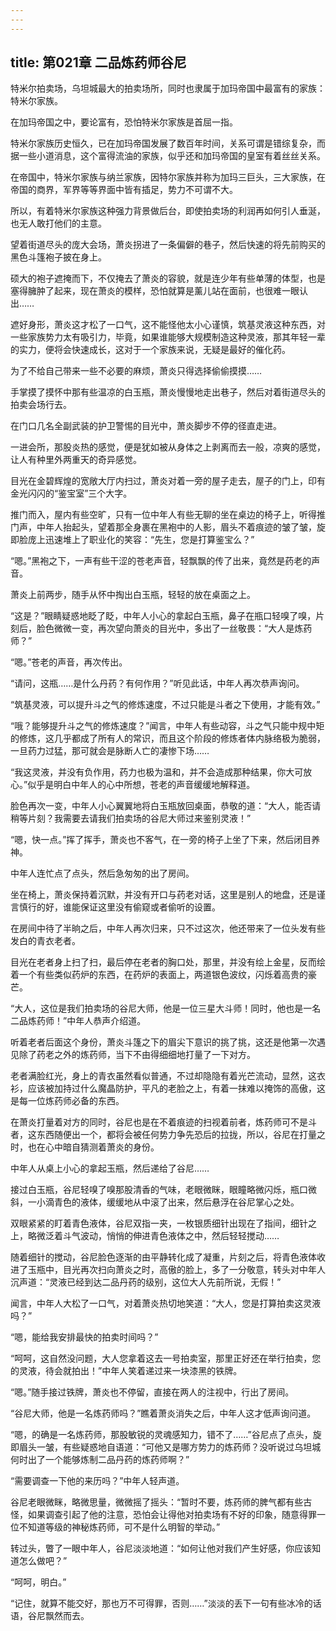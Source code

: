 ```yaml
---
---
---
```

title: 第021章 二品炼药师谷尼
---



特米尔拍卖场，乌坦城最大的拍卖场所，同时也隶属于加玛帝国中最富有的家族：特米尔家族。

在加玛帝国之中，要论富有，恐怕特米尔家族是首屈一指。

特米尔家族历史恒久，已在加玛帝国发展了数百年时间，关系可谓是错综复杂，而据一些小道消息，这个富得流油的家族，似乎还和加玛帝国的皇室有着丝丝关系。

在帝国中，特米尔家族与纳兰家族，因特尔家族并称为加玛三巨头，三大家族，在帝国的商界，军界等等界面中皆有插足，势力不可谓不大。

所以，有着特米尔家族这种强力背景做后台，即使拍卖场的利润再如何引人垂涎，也无人敢打他们的主意。

望着街道尽头的庞大会场，萧炎拐进了一条偏僻的巷子，然后快速的将先前购买的黑色斗篷袍子披在身上。

硕大的袍子遮掩而下，不仅掩去了萧炎的容貌，就是连少年有些单薄的体型，也是塞得臃肿了起来，现在萧炎的模样，恐怕就算是薰儿站在面前，也很难一眼认出……

遮好身形，萧炎这才松了一口气，这不能怪他太小心谨慎，筑基灵液这种东西，对一些家族势力太有吸引力，毕竟，如果谁能够大规模制造这种灵液，那其年轻一辈的实力，便将会快速成长，这对于一个家族来说，无疑是最好的催化药。

为了不给自己带来一些不必要的麻烦，萧炎只得选择偷偷摸摸……

手掌摸了摸怀中那有些温凉的白玉瓶，萧炎慢慢地走出巷子，然后对着街道尽头的拍卖会场行去。

在门口几名全副武装的护卫警惕的目光中，萧炎脚步不停的径直走进。

一进会所，那股炎热的感觉，便是犹如被从身体之上剥离而去一般，凉爽的感觉，让人有种里外两重天的奇异感觉。

目光在金碧辉煌的宽敞大厅内扫过，萧炎对着一旁的屋子走去，屋子的门上，印有金光闪闪的“鉴宝室”三个大字。

推门而入，屋内有些空旷，只有一位中年人有些无聊的坐在桌边的椅子上，听得推门声，中年人抬起头，望着那全身裹在黑袍中的人影，眉头不着痕迹的皱了皱，旋即脸庞上迅速堆上了职业化的笑容：“先生，您是打算鉴宝么？”

“嗯。”黑袍之下，一声有些干涩的苍老声音，轻飘飘的传了出来，竟然是药老的声音。

萧炎上前两步，随手从怀中掏出白玉瓶，轻轻的放在桌面之上。

“这是？”眼睛疑惑地眨了眨，中年人小心的拿起白玉瓶，鼻子在瓶口轻嗅了嗅，片刻后，脸色微微一变，再次望向萧炎的目光中，多出了一丝敬畏：“大人是炼药师？”

“嗯。”苍老的声音，再次传出。

“请问，这瓶……是什么丹药？有何作用？”听见此话，中年人再次恭声询问。

“筑基灵液，可以提升斗之气的修炼速度，不过只能是斗者之下使用，才能有效。”

“哦？能够提升斗之气的修炼速度？”闻言，中年人有些动容，斗之气只能中规中矩的修炼，这几乎都成了所有人的常识，而且这个阶段的修炼者体内脉络极为脆弱，一旦药力过猛，那可就会是脉断人亡的凄惨下场……

“我这灵液，并没有负作用，药力也极为温和，并不会造成那种结果，你大可放心。”似乎是明白中年人的心中所想，苍老的声音缓缓地解释道。

脸色再次一变，中年人小心翼翼地将白玉瓶放回桌面，恭敬的道：“大人，能否请稍等片刻？我需要去请我们拍卖场的谷尼大师过来鉴别灵液！”

“嗯，快一点。”挥了挥手，萧炎也不客气，在一旁的椅子上坐了下来，然后闭目养神。

中年人连忙点了点头，然后急匆匆的出了房间。

坐在椅上，萧炎保持着沉默，并没有开口与药老对话，这里是别人的地盘，还是谨言慎行的好，谁能保证这里没有偷窥或者偷听的设置。

在房间中待了半晌之后，中年人再次归来，只不过这次，他还带来了一位头发有些发白的青衣老者。

目光在老者身上扫了扫，最后停在老者的胸口处，那里，并没有绘上金星，反而绘着一个有些类似药炉的东西，在药炉的表面上，两道银色波纹，闪烁着高贵的豪芒。

“大人，这位是我们拍卖场的谷尼大师，他是一位三星大斗师！同时，他也是一名二品炼药师！”中年人恭声介绍道。

听着老者后面这个身份，萧炎斗篷之下的眉尖下意识的挑了挑，这还是他第一次遇见除了药老之外的炼药师，当下不由得细细地打量了一下对方。

老者满脸红光，身上的青衣虽然看似普通，不过却隐隐有着光芒流动，显然，这衣衫，应该被加持过什么魔晶防护，平凡的老脸之上，有着一抹难以掩饰的高傲，这是每一位炼药师必备的东西。

在萧炎打量着对方的同时，谷尼也是在不着痕迹的扫视着前者，炼药师可不是斗者，这东西随便出一个，都将会被任何势力争先恐后的拉拢，所以，谷尼在打量之时，也在心中暗自猜测着萧炎的身份。

中年人从桌上小心的拿起玉瓶，然后递给了谷尼……

接过白玉瓶，谷尼轻嗅了嗅那股清香的气味，老眼微眯，眼瞳略微闪烁，瓶口微斜，一小滴青色的液体，缓缓地从中滚了出来，然后悬浮在谷尼掌心之处。

双眼紧紧的盯着青色液体，谷尼双指一夹，一枚银质细针出现在了指间，细针之上，略微泛着斗气波动，悄悄的伸进青色液体之中，然后轻轻搅动……

随着细针的搅动，谷尼脸色逐渐的由平静转化成了凝重，片刻之后，将青色液体收进了玉瓶中，目光再次扫向萧炎之时，高傲的脸上，多了一分敬意，转头对中年人沉声道：“灵液已经到达二品丹药的级别，这位大人先前所说，无假！”

闻言，中年人大松了一口气，对着萧炎热切地笑道：“大人，您是打算拍卖这灵液吗？”

“嗯，能给我安排最快的拍卖时间吗？”

“呵呵，这自然没问题，大人您拿着这去一号拍卖室，那里正好还在举行拍卖，您的灵液，待会就拍出！”中年人笑着递过来一块漆黑的铁牌。

“嗯。”随手接过铁牌，萧炎也不停留，直接在两人的注视中，行出了房间。

“谷尼大师，他是一名炼药师吗？”瞧着萧炎消失之后，中年人这才低声询问道。

“嗯，的确是一名炼药师，那股敏锐的灵魂感知力，错不了……”谷尼点了点头，旋即眉头一皱，有些疑惑地自语道：“可他又是哪方势力的炼药师？没听说过乌坦城何时出了一个能够炼制二品丹药的炼药师啊？”

“需要调查一下他的来历吗？”中年人轻声道。

谷尼老眼微眯，略微思量，微微摇了摇头：“暂时不要，炼药师的脾气都有些古怪，如果调查引起了他的注意，恐怕会让得他对拍卖场有不好的印象，随意得罪一位不知道等级的神秘炼药师，可不是什么明智的举动。”

转过头，瞥了一眼中年人，谷尼淡淡地道：“如何让他对我们产生好感，你应该知道怎么做吧？”

“呵呵，明白。”

“记住，就算不能交好，那也万不可得罪，否则……”淡淡的丢下一句有些冰冷的话语，谷尼飘然而去。